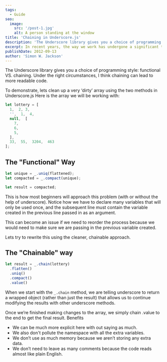 ```yaml
---
tags:
  - Guide
seo:
  image:
    src: '/post-1.jpg'
    alt: A person standing at the window
title: 'Chaining in Underscore.js'
description: 'The Underscore library gives you a choice of programming style: functional VS. chaining. Under the right circumstances, I think chaining can lead to more readable code.'
excerpt: In recent years, the way we work has undergone a significant transformation, largely due to advancements in technology and changing attitudes toward work-life balance. One of the most notable changes has been the rise of remote work, allowing employees to work from the comfort of their own homes.
publishDate: 2012-09-13
author: 'Simon W. Jackson'
---
```


The Underscore library gives you a choice of programming style: functional VS. chaining. Under the right circumstances, I think chaining can lead to more readable code.

To demonstrate, lets clean up a very ‘dirty’ array using the two methods in Underscore.js Here is the array we will be working with:

```js
let lottery = [  
  1,  2, 3,
  '',  1,  4,
  null,  [
    7,
    6,
    5,
  ],
  33,  55,  3204,  463
];
```
    

## The "Functional" Way

```js
let unique = _.uniq(flattened);  
let compacted = _.compact(unique);

let result = compacted;  
```

This is how most beginners will approach this problem (with or without the help of underscore). Notice how we have to declare many variables that will only be used once, and the subsequent line must contain the variable created in the previous line passed in as an argument.

This can become an issue if we need to reorder the process because we would need to make sure we are passing in the previous variable created.

Lets try to rewrite this using the cleaner, chainable approach.

## The "Chainable" way

```js
let result = _.chain(lottery)  
  .flatten()
  .uniq()
  .compact()
  .value()
```

When we start with the `_.chain` method, we are telling underscore to return a wrapped object (rather than just the result) that allows us to continue modifying the results with other underscore methods.

Once we’re finished making changes to the array, we simply chain .value to the end to get the final result. Benefits

*   We can be much more explicit here with out saying as much.
*   We also don't pollute the namespace with all the extra variables.
*   We don’t use as much memory because we aren’t storing any extra data.
*   We don’t need to leave as many comments because the code reads almost like plain English.
